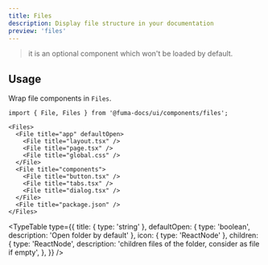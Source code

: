 ```yaml
---
title: Files
description: Display file structure in your documentation
preview: 'files'
---
```


> it is an optional component which won't be loaded by default.

## Usage

Wrap file components in `Files`.

```mdx
import { File, Files } from '@fuma-docs/ui/components/files';

<Files>
  <File title="app" defaultOpen>
    <File title="layout.tsx" />
    <File title="page.tsx" />
    <File title="global.css" />
  </File>
  <File title="components">
    <File title="button.tsx" />
    <File title="tabs.tsx" />
    <File title="dialog.tsx" />
  </File>
  <File title="package.json" />
</Files>
```

<TypeTable
  type={{
    title: { type: 'string' },
    defaultOpen: { type: 'boolean', description: 'Open folder by default' },
    icon: { type: 'ReactNode' },
    children: {
      type: 'ReactNode',
      description: 'children files of the folder, consider as file if empty',
    },
  }}
/>
